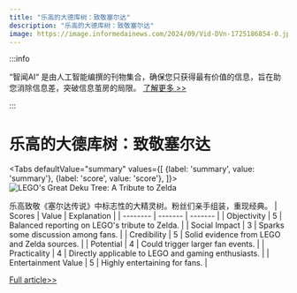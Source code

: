 ```yaml
---
title: "乐高的大德库树：致敬塞尔达"
description: "乐高的大德库树：致敬塞尔达"
image: https://image.informedainews.com/2024/09/Vid-DVn-1725186854-0.jpg
---
```



:::info

“智闻AI“ 是由人工智能编撰的刊物集合，确保您只获得最有价值的信息，旨在助您消除信息差，突破信息茧房的局限。  [了解更多 >>](/)

:::

# 乐高的大德库树：致敬塞尔达


<Tabs
	defaultValue="summary"
	values={[
	{label: 'summary', value: 'summary'},
	{label: 'score', value: 'score'},
]}>
<TabItem value="summary">
<img
  src="https://image.informedainews.com/2024/09/Vid-DVn-1725186854-0.jpg"
  alt="LEGO's Great Deku Tree: A Tribute to Zelda"
/>



乐高致敬《塞尔达传说》中标志性的大精灵树。粉丝们亲手组装，重现经典。
</TabItem>
<TabItem value="score">
	| Scores     | Value   | Explanation |
	| -------- | ------- | ------- |
	| Objectivity  | 5    | Balanced reporting on LEGO's tribute to Zelda.    |
	| Social Impact | 3     | Sparks some discussion among fans.    |
	| Credibility    | 5    | Solid evidence from LEGO and Zelda sources.    |
	| Potential    | 4    | Could trigger larger fan events.    |
	| Practicality    | 4    | Directly applicable to LEGO and gaming enthusiasts.    |
	| Entertainment Value    | 5    | Highly entertaining for fans.    |
</TabItem>
</Tabs>

[Full article>>](https://www.ign.com/articles/we-build-lego-great-deku-tree)
